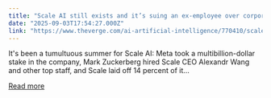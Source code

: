 ```yaml
---
title: "Scale AI still exists and it’s suing an ex-employee over corporate espionage"
date: "2025-09-03T17:54:27.000Z"
link: "https://www.theverge.com/ai-artificial-intelligence/770410/scale-ai-corporate-espionage-data-labeling-mercor-meta"
---
```


It's been a tumultuous summer for Scale AI: Meta took a multibillion-dollar stake in the company, Mark Zuckerberg hired Scale CEO Alexandr Wang and other top staff, and Scale laid off 14 percent of it...

[Read more](https://www.theverge.com/ai-artificial-intelligence/770410/scale-ai-corporate-espionage-data-labeling-mercor-meta)
